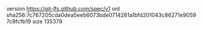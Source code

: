 version https://git-lfs.github.com/spec/v1
oid sha256:7c767205cda0dea5eeb6073bde0714281a1bfd201043c86271e90597c8fcfb19
size 135379
